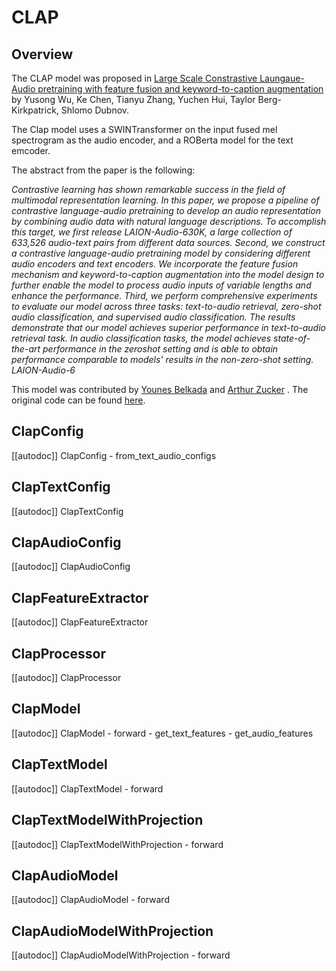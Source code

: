 <!--Copyright 2023 The HuggingFace Team. All rights reserved.

Licensed under the Apache License, Version 2.0 (the "License"); you may not use this file except in compliance with
the License. You may obtain a copy of the License at

http://www.apache.org/licenses/LICENSE-2.0

Unless required by applicable law or agreed to in writing, software distributed under the License is distributed on
an "AS IS" BASIS, WITHOUT WARRANTIES OR CONDITIONS OF ANY KIND, either express or implied. See the License for the
specific language governing permissions and limitations under the License.
-->

# CLAP

## Overview

The CLAP model was proposed in [Large Scale Constrastive Laungaue-Audio pretraining with
feature fusion and keyword-to-caption augmentation](https://arxiv.org/pdf/2211.06687.pdf) by Yusong Wu, Ke Chen, Tianyu Zhang, Yuchen Hui, Taylor Berg-Kirkpatrick, Shlomo Dubnov.

The Clap model uses a SWINTransformer on the input fused mel spectrogram as the audio encoder, and a ROBerta model for the text emcoder.

The abstract from the paper is the following:

*Contrastive learning has shown remarkable success in the field of multimodal representation learning. In this paper, we propose a pipeline of contrastive language-audio pretraining to develop an audio representation by combining audio data with natural language descriptions. To accomplish this target, we first release LAION-Audio-630K, a large collection of 633,526 audio-text pairs from different data sources. Second, we construct a contrastive language-audio pretraining model by considering different audio encoders and text encoders. We incorporate the feature fusion mechanism and keyword-to-caption augmentation into the model design to further enable the model to process audio inputs of variable lengths and enhance the performance. Third, we perform comprehensive experiments to evaluate our model across three tasks: text-to-audio retrieval, zero-shot audio classification, and supervised audio classification. The results demonstrate that our model achieves superior performance in text-to-audio retrieval task. In audio classification tasks, the model achieves state-of-the-art performance in the zeroshot setting and is able to obtain performance comparable to models' results in the non-zero-shot setting. LAION-Audio-6*

This model was contributed by [Younes Belkada](https://huggingface.co/ybelkada) and [Arthur Zucker](https://huggingface.co/ArtZucker) .
The original code can be found [here](https://github.com/LAION-AI/Clap).


## ClapConfig

[[autodoc]] ClapConfig
    - from_text_audio_configs

## ClapTextConfig

[[autodoc]] ClapTextConfig

## ClapAudioConfig

[[autodoc]] ClapAudioConfig

## ClapFeatureExtractor

[[autodoc]] ClapFeatureExtractor

## ClapProcessor

[[autodoc]] ClapProcessor

## ClapModel

[[autodoc]] ClapModel
    - forward
    - get_text_features
    - get_audio_features

## ClapTextModel

[[autodoc]] ClapTextModel
    - forward

## ClapTextModelWithProjection

[[autodoc]] ClapTextModelWithProjection
    - forward

## ClapAudioModel

[[autodoc]] ClapAudioModel
    - forward

## ClapAudioModelWithProjection

[[autodoc]] ClapAudioModelWithProjection
    - forward

